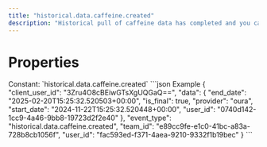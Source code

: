 ```yaml
---
title: "historical.data.caffeine.created"
description: "Historical pull of caffeine data has completed and you can now pull data for this resource."
---
```

# Properties
<ResponseField name="event_type" type="const string" required="true">
Constant: `historical.data.caffeine.created`
</ResponseField>
<ResponseField name="team_id" type="string" required="true">
</ResponseField>
<ResponseField name="user_id" type="string" required="true">
</ResponseField>
<ResponseField name="client_user_id" type="string" required="true">
</ResponseField>
<ResponseField name="data" type="HistoricalDataCreated" required="true">
<Expandable title="HistoricalDataCreated" defaultOpen="true">
<ResponseField name="user_id" type="string" required="true">
</ResponseField>
<ResponseField name="start_date" type="string" required="true">
</ResponseField>
<ResponseField name="end_date" type="string" required="true">
</ResponseField>
<ResponseField name="is_final" type="boolean" required="true">
</ResponseField>
<ResponseField name="provider" type="string" required="true">
</ResponseField>
</Expandable>
</ResponseField>
<ResponseExample>
```json Example
{
  "client_user_id": "3Zru4O8cBEiwGTsXgUQGaQ==",
  "data": {
    "end_date": "2025-02-20T15:25:32.520503+00:00",
    "is_final": true,
    "provider": "oura",
    "start_date": "2024-11-22T15:25:32.520448+00:00",
    "user_id": "0740d142-1cc9-4a46-9bb8-19723d2f2e40"
  },
  "event_type": "historical.data.caffeine.created",
  "team_id": "e89cc9fe-e1c0-41bc-a83a-728b8cb1056f",
  "user_id": "fac593ed-f371-4aea-9210-9332f1b19bec"
}
```
</ResponseExample>
